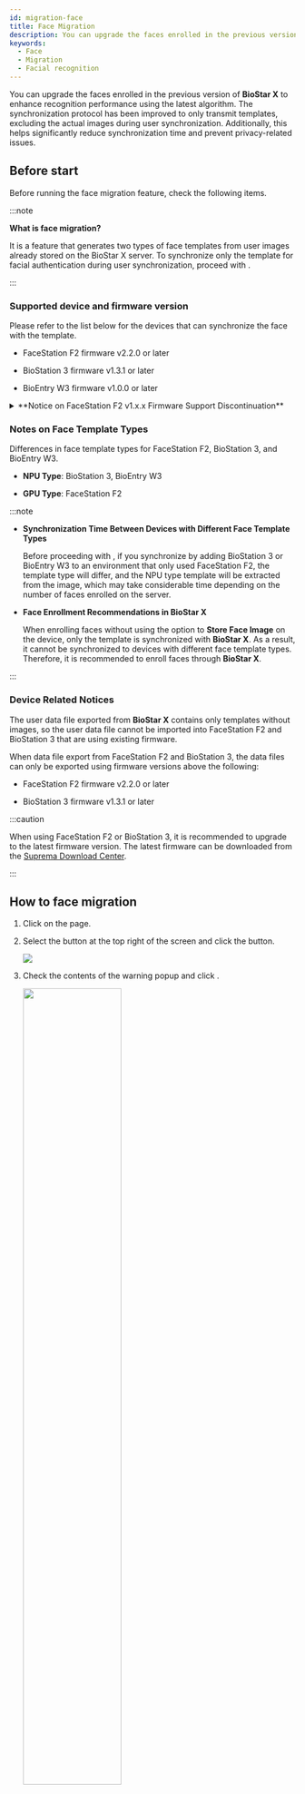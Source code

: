 ```yaml
---
id: migration-face
title: Face Migration
description: You can upgrade the faces enrolled in the previous version of BioStar X to enhance recognition performance using the latest algorithm.
keywords:
  - Face
  - Migration
  - Facial recognition
---
```


You can upgrade the faces enrolled in the previous version of **BioStar X** to enhance recognition performance using the latest algorithm. The synchronization protocol has been improved to only transmit templates, excluding the actual images during user synchronization. Additionally, this helps significantly reduce synchronization time and prevent privacy-related issues.

## Before start

Before running the face migration feature, check the following items.

:::note

**What is face migration?**

It is a feature that generates two types of face templates from user images already stored on the BioStar X server. To synchronize only the template for facial authentication during user synchronization, proceed with <Cmd sid='team.menu.faceMigration' />.

:::

### Supported device and firmware version

Please refer to the list below for the devices that can synchronize the face with the template.

* FaceStation F2 firmware v2.2.0 or later

* BioStation 3 firmware v1.3.1 or later

* BioEntry W3 firmware v1.0.0 or later

<details>

<summary>**Notice on FaceStation F2 v1.x.x Firmware Support Discontinuation**</summary>

**BioStar X** optimized synchronization performance by changing to send only templates when synchronizing the user's face to the device. Therefore, support for the FaceStation F2 v1.x.x firmware, which can only extract templates from the device, will be discontinued. If you are currently using FaceStation F2 firmware version 1.x.x, upgrade to the latest firmware to use **BioStar X** with FaceStation F2.

The latest firmware can be downloaded from the [Suprema Download Center](https://download.supremainc.com/).

</details>

### Notes on Face Template Types

Differences in face template types for FaceStation F2, BioStation 3, and BioEntry W3.

* **NPU Type**: BioStation 3, BioEntry W3

* **GPU Type**: FaceStation F2

:::note

* **Synchronization Time Between Devices with Different Face Template Types**

  Before proceeding with <Cmd sid='team.menu.faceMigration' />, if you synchronize by adding BioStation 3 or BioEntry W3 to an environment that only used FaceStation F2, the template type will differ, and the NPU type template will be extracted from the image, which may take considerable time depending on the number of faces enrolled on the server.

* **Face Enrollment Recommendations in BioStar X**

  When enrolling faces without using the option to **Store Face Image** on the device, only the template is synchronized with **BioStar X**. As a result, it cannot be synchronized to devices with different face template types. Therefore, it is recommended to enroll faces through **BioStar X**.

:::

### Device Related Notices

The user data file exported from **BioStar X** contains only templates without images, so the user data file cannot be imported into FaceStation F2 and BioStation 3 that are using existing firmware.

When data file export from FaceStation F2 and BioStation 3, the data files can only be exported using firmware versions above the following:

* FaceStation F2 firmware v2.2.0 or later

* BioStation 3 firmware v1.3.1 or later

:::caution

When using FaceStation F2 or BioStation 3, it is recommended to upgrade to the latest firmware version. The latest firmware can be downloaded from the [Suprema Download Center](https://download.supremainc.com/).

:::

## How to face migration

1. Click <Cmd sid='shell.header.user' /> on the <Cmd sid='shell.header.launcher' /> page.

2. Select the <IcMoreW/> button at the top right of the screen and click the <Cmd sid='team.menu.faceMigration' /> button.

   <Image src='/img/biostarx-user-face-migration.png' />

3. Check the contents of the warning popup and click <Cmd sid='common.button.continue' />.

   <Image src='/img/biostarx-user-face-migration-warning.png' width='60%' />

Proceeding with face migration. When face migration is complete, a result pop-up will appear. It will show the total number of faces enrolled, as well as the number of faces that were successfully migrated and those that failed.

* After a successful migration, sync the user information to the device to apply the changes. For more information about how to send user information to the device, refer to [the following](transfer-user-info-to-device).

* If face migration fails, you can download a list of failed users as a CSV file. To delete all faces that failed migration, click the <Cmd sid='common.delete' /> button.

:::info

* Only the admin account with user ID **1** can use this feature.

* Do not navigate away from the current page while the migration is in progress.

* The larger the size of the enrolled face images for each user, the longer it may take to generate the templates.

* For approximately 1,000 faces, the process takes about 18 minutes, although this may vary depending on server performance.

* For more information about how to save only the template without saving the user's facial image to the server, refer to [the following](settings-server-server#storevisualfaceimage).

:::
